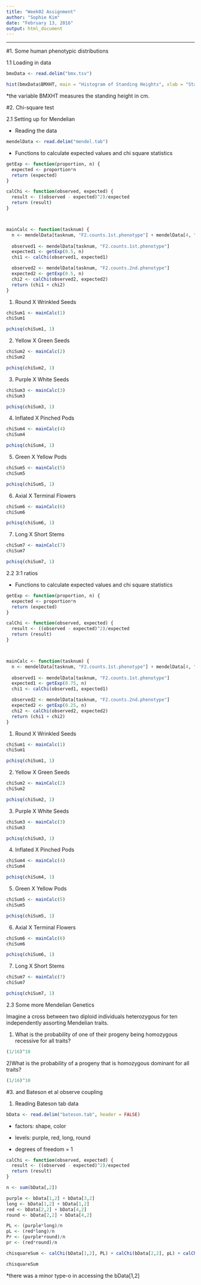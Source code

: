 ```yaml
---
title: "Week02 Assignment"
author: "Sophie Kim"
date: "February 13, 2016"
output: html_document
---
```

----------------------------------------------------------------------------------------

#1. Some human phenotypic distributions

1.1 Loading in data
```r
bmxData <- read.delim("bmx.tsv")

hist(bmxData$BMXHT, main = "Histogram of Standing Heights", xlab = "Standing Height (cm)", ylab = "Frequency")

```


*the variable BMXHT measures the standing height in cm.


#2. Chi-square test

2.1 Setting up for Mendelian

- Reading the data
```r
mendelData <- read.delim("mendel.tab")

```

- Functions to calculate expected values and chi square statistics
```r

getExp <- function(proportion, n) {
  expected <- proportion*n
  return (expected)
}

calChi <- function(observed, expected) {
  result <- ((observed - expected)^2)/expected
  return (result)
}



mainCalc <- function(tasknum) {
  n <- mendelData[tasknum, "F2.counts.1st.phenotype"] + mendelData[4, "F2.counts.2nd.phenotype"]
  
  observed1 <- mendelData[tasknum, "F2.counts.1st.phenotype"]
  expected1 <- getExp(0.5, n)
  chi1 <- calChi(observed1, expected1)

  observed2 <- mendelData[tasknum, "F2.counts.2nd.phenotype"]
  expected2 <- getExp(0.5, n)
  chi2 <- calChi(observed2, expected2)
  return (chi1 + chi2)
}

```

1) Round X Wrinkled Seeds
```r

chiSum1 <- mainCalc(1)
chiSum1

pchisq(chiSum1, 1)
```


2) Yellow X Green Seeds
```r

chiSum2 <- mainCalc(2)
chiSum2

pchisq(chiSum2, 1)
```


3) Purple X White Seeds
```r

chiSum3 <- mainCalc(3)
chiSum3

pchisq(chiSum3, 1)
```


4) Inflated X Pinched Pods
```r


chiSum4 <- mainCalc(4)
chiSum4

pchisq(chiSum4, 1)
```


5) Green X Yellow Pods
```r

chiSum5 <- mainCalc(5)
chiSum5

pchisq(chiSum5, 1)
```


6) Axial X Terminal Flowers
```r

chiSum6 <- mainCalc(6)
chiSum6

pchisq(chiSum6, 1)
```


7) Long X Short Stems
```r
chiSum7 <- mainCalc(7)
chiSum7

pchisq(chiSum7, 1)

```


2.2 3:1 ratios


- Functions to calculate expected values and chi square statistics
```r

getExp <- function(proportion, n) {
  expected <- proportion*n
  return (expected)
}

calChi <- function(observed, expected) {
  result <- ((observed - expected)^2)/expected
  return (result)
}



mainCalc <- function(tasknum) {
  n <- mendelData[tasknum, "F2.counts.1st.phenotype"] + mendelData[4, "F2.counts.2nd.phenotype"]
  
  observed1 <- mendelData[tasknum, "F2.counts.1st.phenotype"]
  expected1 <- getExp(0.75, n)
  chi1 <- calChi(observed1, expected1)

  observed2 <- mendelData[tasknum, "F2.counts.2nd.phenotype"]
  expected2 <- getExp(0.25, n)
  chi2 <- calChi(observed2, expected2)
  return (chi1 + chi2)
}

```

1) Round X Wrinkled Seeds
```r

chiSum1 <- mainCalc(1)
chiSum1

pchisq(chiSum1, 1)

```


2) Yellow X Green Seeds
```r

chiSum2 <- mainCalc(2)
chiSum2

pchisq(chiSum2, 1)
```


3) Purple X White Seeds
```r

chiSum3 <- mainCalc(3)
chiSum3

pchisq(chiSum3, 1)
```


4) Inflated X Pinched Pods
```r


chiSum4 <- mainCalc(4)
chiSum4

pchisq(chiSum4, 1)
```


5) Green X Yellow Pods
```r

chiSum5 <- mainCalc(5)
chiSum5

pchisq(chiSum5, 1)
```


6) Axial X Terminal Flowers
```r

chiSum6 <- mainCalc(6)
chiSum6

pchisq(chiSum6, 1)
```


7) Long X Short Stems
```r
chiSum7 <- mainCalc(7)
chiSum7

pchisq(chiSum7, 1)
```


2.3 Some more Mendelian Genetics

Imagine a cross between two diploid individuals heterozygous for ten independently assorting Mendelian traits. 

1) What is the probability of one of their progeny being homozygous recessive for all traits? 
```r
(1/16)^10
```

2)What is the probability of a progeny that is homozygous dominant for all traits?
```r
(1/16)^10
```



#3. and Bateson et al observe coupling

1. Reading Bateson tab data
```r
bData <- read.delim("bateson.tab", header = FALSE)

```
- factors: shape, color

- levels: purple, red, long, round

- degrees of freedom = 1

```r
calChi <- function(observed, expected) {
  result <- ((observed - expected)^2)/expected
  return (result)
}

n <- sum(bData[,2])

purple <- bData[1,2] + bData[3,2]
long <- bData[1,2] + bData[1,2]
red <- bData[2,2] + bData[4,2]
round <- bData[2,2] + bData[4,2]

PL <- (purple*long)/n
pL <- (red*long)/n
Pr <- (purple*round)/n
pr <- (red*round)/n

chisquareSum <- calChi(bData[1,2], PL) + calChi(bData[2,2], pL) + calChi(bData[3,2], Pr) + calChi(bData[4,2], pr)

chisquareSum

```

*there was a minor type-o in accessing the bData[1,2]